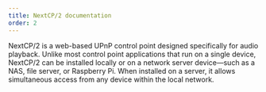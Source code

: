 ```yaml
---
title: NextCP/2 documentation
order: 2
---
```






NextCP/2 is a web-based UPnP control point designed specifically for audio playback. Unlike most control point applications that run on a single device, 
NextCP/2 can be installed locally or on a network server device—such as a NAS, file server, or Raspberry Pi. When installed on a server, it allows simultaneous 
access from any device within the local network.

<Image src={imgB1} class="" alt="" />